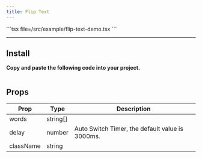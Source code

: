 ```yaml
---
title: Flip Text
---
```


<Tabs>
  <Tab value="Preview"><ComponentPreview name="flip-text-demo" /></Tab>
  <Tab value="Code">
    ```tsx file=<rootDir>/src/example/flip-text-demo.tsx
    ```
  </Tab>
</Tabs>

---

## Install

**Copy and paste the following code into your project.**

```tsx file=<rootDir>/src/registry/flip-text.tsx
```

## Props

| Prop | Type | Description |
|---|---|---|
| words | string[] |  |
| delay | number | Auto Switch Timer, the default value is 3000ms. |
| className | string | |